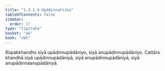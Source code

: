 ```yaml
---
title: "1.3.1.4 Upādinnattika"
tableOfContents: false
sidebar:
  order: 17
type: "tipitaka"
basket: "ab"
book: "vbh"
---
```



<DynamicBreadcrumb />

<Paragraph number="503" book="vbh">
Rūpakkhandho siyā upādinnupādāniyo, siyā anupādinnupādāniyo. Cattāro khandhā siyā upādinnupādāniyā, siyā anupādinnupādāniyā, siyā anupādinnaanupādāniyā.
</Paragraph>